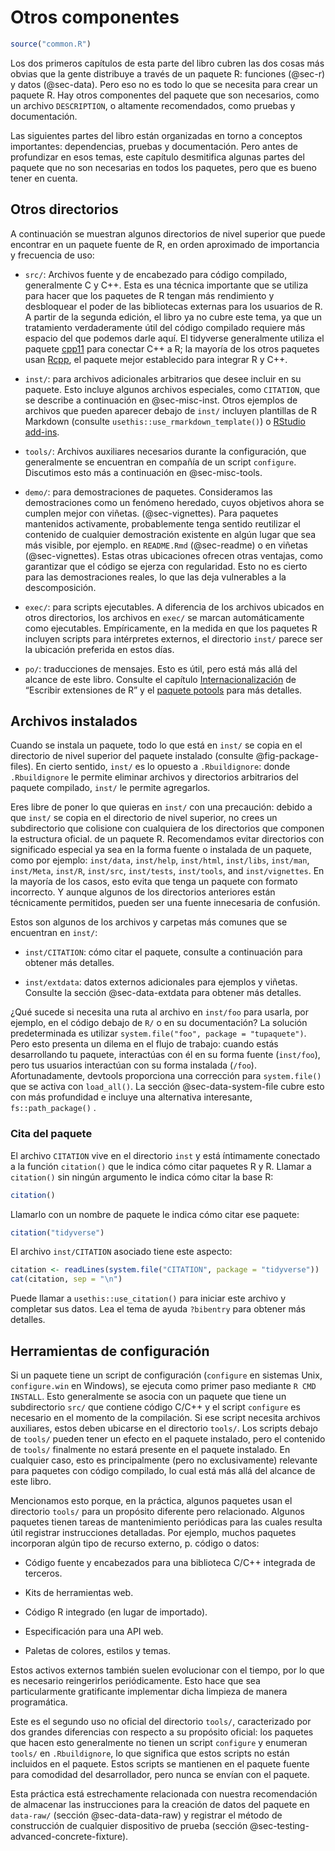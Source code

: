 # Otros componentes {#sec-misc}

```r
source("common.R")
```

Los dos primeros capítulos de esta parte del libro cubren las dos cosas más obvias que la gente distribuye a través de un paquete R: funciones (@sec-r) y datos (@sec-data).
Pero eso no es todo lo que se necesita para crear un paquete R.
Hay otros componentes del paquete que son necesarios, como un archivo `DESCRIPTION`, o altamente recomendados, como pruebas y documentación.

Las siguientes partes del libro están organizadas en torno a conceptos importantes: dependencias, pruebas y documentación.
Pero antes de profundizar en esos temas, este capítulo desmitifica algunas partes del paquete que no son necesarias en todos los paquetes, pero que es bueno tener en cuenta.

## Otros directorios

A continuación se muestran algunos directorios de nivel superior que puede encontrar en un paquete fuente de R, en orden aproximado de importancia y frecuencia de uso:

-   `src/`: Archivos fuente y de encabezado para código compilado, generalmente C y C++.
    Esta es una técnica importante que se utiliza para hacer que los paquetes de R tengan más rendimiento y desbloquear el poder de las bibliotecas externas para los usuarios de R.
    A partir de la segunda edición, el libro ya no cubre este tema, ya que un tratamiento verdaderamente útil del código compilado requiere más espacio del que podemos darle aquí.
    El tidyverse generalmente utiliza el paquete [cpp11](https://cpp11.r-lib.org) para conectar C++ a R; la mayoría de los otros paquetes usan [Rcpp](https://www.rcpp.org), el paquete mejor establecido para integrar R y C++.

-   `inst/`: para archivos adicionales arbitrarios que desee incluir en su paquete.
    Esto incluye algunos archivos especiales, como `CITATION`, que se describe a continuación en @sec-misc-inst.
    Otros ejemplos de archivos que pueden aparecer debajo de `inst/` incluyen plantillas de R Markdown (consulte `usethis::use_rmarkdown_template()`) o [RStudio add-ins](https://docs.posit.co/ide/user/ide/guide/productivity/add-ins.html).

-   `tools/`: Archivos auxiliares necesarios durante la configuración, que generalmente se encuentran en compañía de un script `configure`.
    Discutimos esto más a continuación en @sec-misc-tools.

-   `demo/`: para demostraciones de paquetes.
    Consideramos las demostraciones como un fenómeno heredado, cuyos objetivos ahora se cumplen mejor con viñetas.
    (@sec-vignettes).
    Para paquetes mantenidos activamente, probablemente tenga sentido reutilizar el contenido de cualquier demostración existente en algún lugar que sea más visible, por ejemplo.
    en `README.Rmd` (@sec-readme) o en viñetas (@sec-vignettes).
    Estas otras ubicaciones ofrecen otras ventajas, como garantizar que el código se ejerza con regularidad.
    Esto no es cierto para las demostraciones reales, lo que las deja vulnerables a la descomposición.

-   `exec/`: para scripts ejecutables.
    A diferencia de los archivos ubicados en otros directorios, los archivos en `exec/` se marcan automáticamente como ejecutables.
    Empíricamente, en la medida en que los paquetes R incluyen scripts para intérpretes externos, el directorio `inst/` parece ser la ubicación preferida en estos días.

-   `po/`: traducciones de mensajes.
    Esto es útil, pero está más allá del alcance de este libro.
    Consulte el capítulo [Internacionalización](https://cran.rstudio.com/doc/manuals/r-devel/R-exts.html#Internationalization) de "Escribir extensiones de R" y el [paquete potools](https://%20michaelchirico.github.io/potools/index.html) para más detalles.

## Archivos instalados {#sec-misc-inst}

Cuando se instala un paquete, todo lo que está en `inst/` se copia en el directorio de nivel superior del paquete instalado (consulte @fig-package-files).
En cierto sentido, `inst/` es lo opuesto a `.Rbuildignore`: donde `.Rbuildignore` le permite eliminar archivos y directorios arbitrarios del paquete compilado, `inst/` le permite agregarlos.

::: callout-warning
Eres libre de poner lo que quieras en `inst/` con una precaución: debido a que `inst/` se copia en el directorio de nivel superior, no crees un subdirectorio que colisione con cualquiera de los directorios que componen la estructura oficial.
de un paquete R.
Recomendamos evitar directorios con significado especial ya sea en la forma fuente o instalada de un paquete, como por ejemplo: `inst/data`, `inst/help`, `inst/html`, `inst/libs`, `inst/man`, `inst/Meta`, `inst/R`, `inst/src`, `inst/tests`, `inst/tools`, and `inst/vignettes`.
En la mayoría de los casos, esto evita que tenga un paquete con formato incorrecto.
Y aunque algunos de los directorios anteriores están técnicamente permitidos, pueden ser una fuente innecesaria de confusión.
:::

Estos son algunos de los archivos y carpetas más comunes que se encuentran en `inst/`:

-   `inst/CITATION`: cómo citar el paquete, consulte a continuación para obtener más detalles.

-   `inst/extdata`: datos externos adicionales para ejemplos y viñetas.
    Consulte la sección @sec-data-extdata para obtener más detalles.

¿Qué sucede si necesita una ruta al archivo en `inst/foo` para usarla, por ejemplo, en el código debajo de `R/` o en su documentación?
La solución predeterminada es utilizar `system.file("foo", package = "tupaquete")`.
Pero esto presenta un dilema en el flujo de trabajo: cuando estás desarrollando tu paquete, interactúas con él en su forma fuente (`inst/foo`), pero tus usuarios interactúan con su forma instalada (`/foo`).
Afortunadamente, devtools proporciona una corrección para `system.file()` que se activa con `load_all()`.
La sección @sec-data-system-file cubre esto con más profundidad e incluye una alternativa interesante, `fs::path_package()` .

### Cita del paquete {#sec-misc-inst-citation}

El archivo `CITATION` vive en el directorio `inst` y está íntimamente conectado a la función `citation()` que le indica cómo citar paquetes R y R.
Llamar a `citation()` sin ningún argumento le indica cómo citar la base R:

```r
citation()
```

Llamarlo con un nombre de paquete le indica cómo citar ese paquete:

```r
citation("tidyverse")
```

El archivo `inst/CITATION` asociado tiene este aspecto:

```r
citation <- readLines(system.file("CITATION", package = "tidyverse"))
cat(citation, sep = "\n")
```

Puede llamar a `usethis::use_citation()` para iniciar este archivo y completar sus datos.
Lea el tema de ayuda `?bibentry` para obtener más detalles.

## Herramientas de configuración {#sec-misc-tools}

Si un paquete tiene un script de configuración (`configure` en sistemas Unix, `configure.win` en Windows), se ejecuta como primer paso mediante `R CMD INSTALL`. Esto generalmente se asocia con un paquete que tiene un subdirectorio `src/` que contiene código C/C++ y el script `configure` es necesario en el momento de la compilación.
Si ese script necesita archivos auxiliares, estos deben ubicarse en el directorio `tools/`.
Los scripts debajo de `tools/` pueden tener un efecto en el paquete instalado, pero el contenido de `tools/` finalmente no estará presente en el paquete instalado.
En cualquier caso, esto es principalmente (pero no exclusivamente) relevante para paquetes con código compilado, lo cual está más allá del alcance de este libro.

Mencionamos esto porque, en la práctica, algunos paquetes usan el directorio `tools/` para un propósito diferente pero relacionado.
Algunos paquetes tienen tareas de mantenimiento periódicas para las cuales resulta útil registrar instrucciones detalladas.
Por ejemplo, muchos paquetes incorporan algún tipo de recurso externo, p. código o datos:

-   Código fuente y encabezados para una biblioteca C/C++ integrada de terceros.

-   Kits de herramientas web.

-   Código R integrado (en lugar de importado).

-   Especificación para una API web.

-   Paletas de colores, estilos y temas.

Estos activos externos también suelen evolucionar con el tiempo, por lo que es necesario reingerirlos periódicamente.
Esto hace que sea particularmente gratificante implementar dicha limpieza de manera programática.

Este es el segundo uso no oficial del directorio `tools/`, caracterizado por dos grandes diferencias con respecto a su propósito oficial: los paquetes que hacen esto generalmente no tienen un script `configure` y enumeran `tools/` en `.Rbuildignore`, lo que significa que estos scripts no están incluidos en el paquete.
Estos scripts se mantienen en el paquete fuente para comodidad del desarrollador, pero nunca se envían con el paquete.

Esta práctica está estrechamente relacionada con nuestra recomendación de almacenar las instrucciones para la creación de datos del paquete en `data-raw/` (sección @sec-data-data-raw) y registrar el método de construcción de cualquier dispositivo de prueba (sección @sec-testing-advanced-concrete-fixture).
